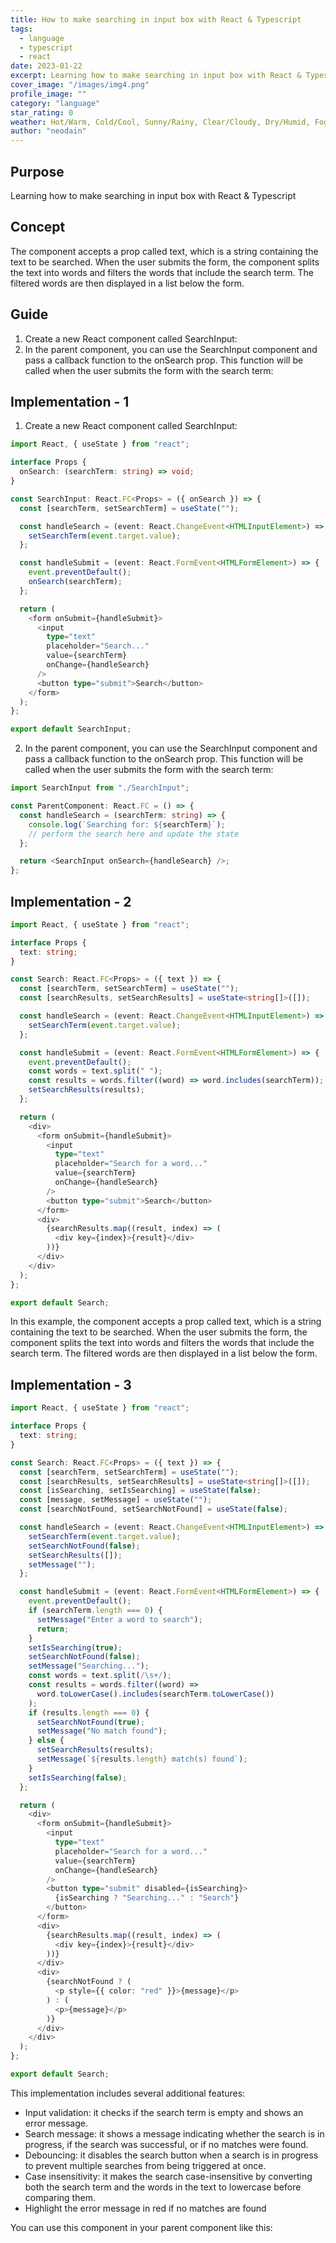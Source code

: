 ```yaml
---
title: How to make searching in input box with React & Typescript
tags:
  - language
  - typescript
  - react
date: 2023-01-22
excerpt: Learning how to make searching in input box with React & Typescript
cover_image: "/images/img4.png"
profile_image: ""
category: "language"
star_rating: 0
weather: Hot/Warm, Cold/Cool, Sunny/Rainy, Clear/Cloudy, Dry/Humid, Foggy/Misty, Gusty/Windy, Thunder/Lightning
author: "neodain"
---
```


## Purpose

Learning how to make searching in input box with React & Typescript

## Concept

The component accepts a prop called text, which is a string containing the text to be searched. When the user submits the form, the component splits the text into words and filters the words that include the search term. The filtered words are then displayed in a list below the form.

## Guide

1. Create a new React component called SearchInput:
2. In the parent component, you can use the SearchInput component and pass a callback function to the onSearch prop. This function will be called when the user submits the form with the search term:

## Implementation - 1

1. Create a new React component called SearchInput:

```typescript
import React, { useState } from "react";

interface Props {
  onSearch: (searchTerm: string) => void;
}

const SearchInput: React.FC<Props> = ({ onSearch }) => {
  const [searchTerm, setSearchTerm] = useState("");

  const handleSearch = (event: React.ChangeEvent<HTMLInputElement>) => {
    setSearchTerm(event.target.value);
  };

  const handleSubmit = (event: React.FormEvent<HTMLFormElement>) => {
    event.preventDefault();
    onSearch(searchTerm);
  };

  return (
    <form onSubmit={handleSubmit}>
      <input
        type="text"
        placeholder="Search..."
        value={searchTerm}
        onChange={handleSearch}
      />
      <button type="submit">Search</button>
    </form>
  );
};

export default SearchInput;
```

2. In the parent component, you can use the SearchInput component and pass a callback function to the onSearch prop. This function will be called when the user submits the form with the search term:

```typescript
import SearchInput from "./SearchInput";

const ParentComponent: React.FC = () => {
  const handleSearch = (searchTerm: string) => {
    console.log(`Searching for: ${searchTerm}`);
    // perform the search here and update the state
  };

  return <SearchInput onSearch={handleSearch} />;
};
```

## Implementation - 2

```typescript
import React, { useState } from "react";

interface Props {
  text: string;
}

const Search: React.FC<Props> = ({ text }) => {
  const [searchTerm, setSearchTerm] = useState("");
  const [searchResults, setSearchResults] = useState<string[]>([]);

  const handleSearch = (event: React.ChangeEvent<HTMLInputElement>) => {
    setSearchTerm(event.target.value);
  };

  const handleSubmit = (event: React.FormEvent<HTMLFormElement>) => {
    event.preventDefault();
    const words = text.split(" ");
    const results = words.filter((word) => word.includes(searchTerm));
    setSearchResults(results);
  };

  return (
    <div>
      <form onSubmit={handleSubmit}>
        <input
          type="text"
          placeholder="Search for a word..."
          value={searchTerm}
          onChange={handleSearch}
        />
        <button type="submit">Search</button>
      </form>
      <div>
        {searchResults.map((result, index) => (
          <div key={index}>{result}</div>
        ))}
      </div>
    </div>
  );
};

export default Search;
```

In this example, the component accepts a prop called text, which is a string containing the text to be searched. When the user submits the form, the component splits the text into words and filters the words that include the search term. The filtered words are then displayed in a list below the form.

## Implementation - 3

```typescript
import React, { useState } from "react";

interface Props {
  text: string;
}

const Search: React.FC<Props> = ({ text }) => {
  const [searchTerm, setSearchTerm] = useState("");
  const [searchResults, setSearchResults] = useState<string[]>([]);
  const [isSearching, setIsSearching] = useState(false);
  const [message, setMessage] = useState("");
  const [searchNotFound, setSearchNotFound] = useState(false);

  const handleSearch = (event: React.ChangeEvent<HTMLInputElement>) => {
    setSearchTerm(event.target.value);
    setSearchNotFound(false);
    setSearchResults([]);
    setMessage("");
  };

  const handleSubmit = (event: React.FormEvent<HTMLFormElement>) => {
    event.preventDefault();
    if (searchTerm.length === 0) {
      setMessage("Enter a word to search");
      return;
    }
    setIsSearching(true);
    setSearchNotFound(false);
    setMessage("Searching...");
    const words = text.split(/\s+/);
    const results = words.filter((word) =>
      word.toLowerCase().includes(searchTerm.toLowerCase())
    );
    if (results.length === 0) {
      setSearchNotFound(true);
      setMessage("No match found");
    } else {
      setSearchResults(results);
      setMessage(`${results.length} match(s) found`);
    }
    setIsSearching(false);
  };

  return (
    <div>
      <form onSubmit={handleSubmit}>
        <input
          type="text"
          placeholder="Search for a word..."
          value={searchTerm}
          onChange={handleSearch}
        />
        <button type="submit" disabled={isSearching}>
          {isSearching ? "Searching..." : "Search"}
        </button>
      </form>
      <div>
        {searchResults.map((result, index) => (
          <div key={index}>{result}</div>
        ))}
      </div>
      <div>
        {searchNotFound ? (
          <p style={{ color: "red" }}>{message}</p>
        ) : (
          <p>{message}</p>
        )}
      </div>
    </div>
  );
};

export default Search;
```

This implementation includes several additional features:

- Input validation: it checks if the search term is empty and shows an error message.
- Search message: it shows a message indicating whether the search is in progress, if the search was successful, or if no matches were found.
- Debouncing: it disables the search button when a search is in progress to prevent multiple searches from being triggered at once.
- Case insensitivity: it makes the search case-insensitive by converting both the search term and the words in the text to lowercase before comparing them.
- Highlight the error message in red if no matches are found

You can use this component in your parent component like this:
